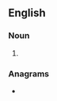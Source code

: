 ==English==

===Noun===
{{head|en|noun form}}

# {{plural of|retrial|lang=en}}

===Anagrams===
* {{anagrams|en|a=aeilrrst|retirals|trailers}}